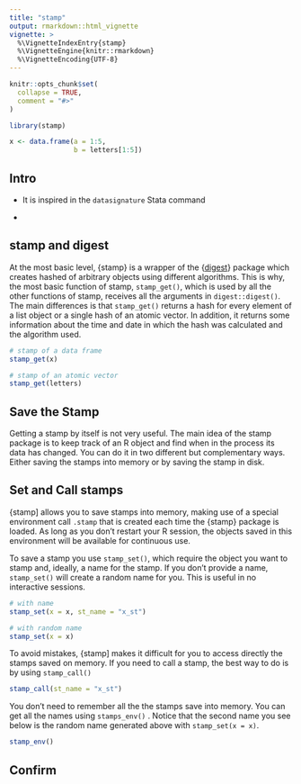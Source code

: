 ```yaml
---
title: "stamp"
output: rmarkdown::html_vignette
vignette: >
  %\VignetteIndexEntry{stamp}
  %\VignetteEngine{knitr::rmarkdown}
  %\VignetteEncoding{UTF-8}
---
```


```r
knitr::opts_chunk$set(
  collapse = TRUE,
  comment = "#>"
)
```

```r
library(stamp)

x <- data.frame(a = 1:5, 
                b = letters[1:5])
```

## Intro

-   It is inspired in the `datasignature` Stata command

-   

## stamp and digest

At the most basic level, {stamp} is a wrapper of the {[digest](https://github.com/eddelbuettel/digest)} package which creates hashed of arbitrary objects using different algorithms. This is why, the most basic function of stamp, `stamp_get()`, which is used by all the other functions of stamp, receives all the arguments in `digest::digest()`. The main differences is that `stamp_get()` returns a hash for every element of a list object or a single hash of an atomic vector. In addition, it returns some information about the time and date in which the hash was calculated and the algorithm used.

```r
# stamp of a data frame
stamp_get(x)

# stamp of an atomic vector
stamp_get(letters)
```

## Save the Stamp

Getting a stamp by itself is not very useful. The main idea of the stamp package is to keep track of an R object and find when in the process its data has changed. You can do it in two different but complementary ways. Either saving the stamps into memory or by saving the stamp in disk.

## Set and Call stamps

{stamp] allows you to save stamps into memory, making use of a special environment call `.stamp` that is created each time the {stamp} package is loaded. As long as you don't restart your R session, the objects saved in this environment will be available for continuous use.

To save a stamp you use `stamp_set()`, which require the object you want to stamp and, ideally, a name for the stamp. If you don't provide a name, `stamp_set()` will create a random name for you. This is useful in no interactive sessions.

```r
# with name
stamp_set(x = x, st_name = "x_st")

# with random name
stamp_set(x = x)
```

To avoid mistakes, {stamp] makes it difficult for you to access directly the stamps saved on memory. If you need to call a stamp, the best way to do is by using `stamp_call()`

```r
stamp_call(st_name = "x_st")
```

You don't need to remember all the the stamps save into memory. You can get all the names using `stamps_env()` . Notice that the second name you see below is the random name generated above with `stamp_set(x = x)`.

```r
stamp_env()
```

## Confirm
